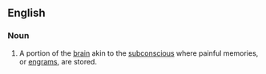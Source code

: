 ==English==
===Noun===
{{wikipedia}}
{{en-noun|-}}
# {{context|Scientology}} A portion of the [[brain]] akin to the [[subconscious]] where painful memories, or [[engram]]s, are stored.